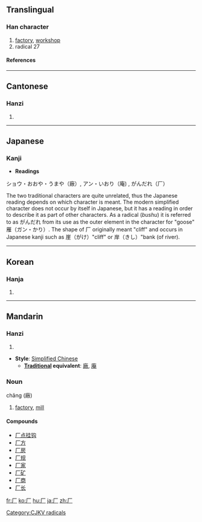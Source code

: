 {{see|广}}
<!--{{see|廠}}-->
==Translingual==
===Han character===
{{Han char|rn=27|rad=厂|as=00|sn=2|four=7120<sub>0</sub>|canj=一竹 (MH)}}
# [[factory]], [[workshop]]
# radical 27
====References====
{{Han ref|kx=0160.150|dkj=02890|dj=0366.210|hdz=10067.160|uh=5382|ud=21378|bh=C944|bd=51524}}
----

==Cantonese==
===Hanzi===
{{yue-hanzi|jyut=|y=a1, hon3}}
# {{defn|Cantonese}}
----
==Japanese==
===Kanji===
* '''Readings'''
ショウ・おおや・うまや（廠）, アン・いおり（庵) , がんだれ（厂）


The two traditional characters are quite unrelated, thus the Japanese reading depends on which character is meant.
The modern simplified character does not occur by itself in Japanese, but it has a reading in order to describe it as part of other characters. As a radical (''bushu'') it is referred to as がんだれ from its use as the outer element in the character for "goose" 雁（ガン・かり）.  The shape of 厂 originally meant "cliff" and occurs in Japanese kanji such as 崖（がけ）"cliff" or 岸（きし）"bank (of river).
----
==Korean==
===Hanja===
{{ko-hanja|hangeul=[[엄]], [[한]]|rv=eom, han|mr=ŏm, han}}
# {{defn|Korean}}


[[Category:CJKV radicals]]
----
==Mandarin==
===Hanzi===
{{cmn-hanzi|pin=庵)|wg=han<sup>4</sup>, han<sup>3</sup>, ch'ang<sup>3</sup>, an<sup>1</sup>}}
# {{defn|Mandarin}}

* '''Style''': [[Simplified Chinese]] 
** '''[[Traditional Chinese|Traditional]] equivalent''': [[廠]], [[庵]]

===Noun===
chăng (廠)

# [[factory]], [[mill]]

====Compounds====
*[[厂点挂钩]]
*[[厂方]]
*[[厂房]]
*[[厂规]]
*[[厂家]]
*[[厂矿]]
*[[厂商]]
*[[厂长]]

[[fr:厂]]
[[ko:厂]]
[[hu:厂]]
[[ja:厂]]
[[zh:厂]]